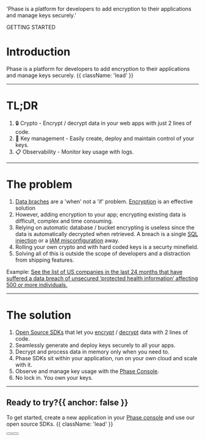 
  'Phase is a platform for developers to add encryption to their applications and manage keys securely.'


<HeroPattern />

<Tag variant="small">GETTING STARTED</Tag>

# Introduction

Phase is a platform for developers to add encryption to their applications and manage keys securely. {{ className: 'lead' }}

---

# TL;DR

1. 🔒 Crypto - Encrypt / decrypt data in your web apps with just 2 lines of code.
2. 🔑 Key management - Easily create, deploy and maintain control of your keys.
3. 📋 Observability - Monitor key usage with logs.

---

# The problem

1. [Data braches](https://ocrportal.hhs.gov/ocr/breach/breach_report.jsf) are a 'when' not a 'if' problem. [Encryption](https://owasp.org/Top10/A02_2021-Cryptographic_Failures) is an effective solution
2. However, adding encryption to your app; encrypting existing data is difficult, complex and time consuming.
3. Relying on automatic database / bucket encrypting is useless since the data is automatically decrypted when retrieved. A breach is a single [SQL injection](https://owasp.org/Top10/A02_2021-Cryptographic_Failures/#example-attack-scenarios) or a [IAM misconfiguration](https://github.com/nagwww/s3-leaks) away.
4. Rolling your own crypto and with hard coded keys is a securty minefield.
5. Solving all of this is outside the scope of developers and a distraction from shipping features.

Example: [See the list of US companies in the last 24 months that have suffered a data breach of unsecured ‘protected health information’ affecting 500 or more individuals.](https://ocrportal.hhs.gov/ocr/breach/breach_report.jsf)

---

# The solution

1. [Open Source SDKs](/sdks) that let you [encrypt](/encrypt) / [decrypt](/decrypt) data with 2 lines of code.
2. Seamlessly generate and deploy keys securely to all your apps.
3. Decrypt and process data in memory only when you need to.
4. Phase SDKs sit within your application, run on your own cloud and scale with it.
5. Observe and manage key usage with the [Phase Console](/quickstart).
6. No lock in. You own your keys.

---

## Ready to try?{{ anchor: false }}

To get started, create a new application in your [Phase console](https://console.phase.dev) and use our open source SDKs. {{ className: 'lead' }}

<div className="not-prose mb-16 mt-6 flex gap-3">
  <Button href="/quickstart" arrow="right" children="🚀 Quickstart" />
  <Button href="/sdks" variant="outline" children="Explore SDKs" />
</div>

<Resources />
